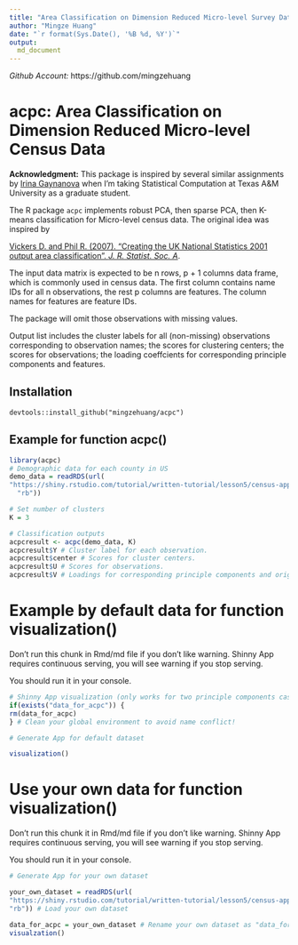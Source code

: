 ```yaml
---
title: "Area Classification on Dimension Reduced Micro-level Survey Data"
author: "Mingze Huang"
date: "`r format(Sys.Date(), '%B %d, %Y')`"
output:
  md_document
---
```

*Github Account:* https://github.com/mingzehuang


# acpc: Area Classification on Dimension Reduced Micro-level Census Data

**Acknowledgment:** This package is inspired by several similar assignments by [Irina Gaynanova](https://irinagain.github.io/) when I'm taking Statistical Computation at Texas A&M University as a graduate student.


The R package `acpc` implements robust PCA, then sparse PCA, then K-means classification for Micro-level census data. The original idea was inspired by

[Vickers D. and Phil R. (2007). "Creating the UK National Statistics 2001 output area classification". *J. R. Statist. Soc. A*](https://rss.onlinelibrary.wiley.com/doi/epdf/10.1111/j.1467-985X.2007.00466.x).

The input data matrix is expected to be n rows, p + 1 columns data frame, which is commonly used in census data. The first column contains name IDs for all n observations, the rest p columns are features. The column names for features are feature IDs.

The package will omit those observations with missing values.

Output list includes the cluster labels for all (non-missing) observations corresponding to observation names; the scores for clustering centers; the scores for observations; the loading coeffcients for corresponding principle components and features.


## Installation

```install
devtools::install_github("mingzehuang/acpc")
```

## Example for function acpc()

```r
library(acpc)
# Demographic data for each county in US
demo_data = readRDS(url(
"https://shiny.rstudio.com/tutorial/written-tutorial/lesson5/census-app/data/counties.rds",
  "rb"))

# Set number of clusters
K = 3

# Classification outputs
acpcresult <- acpc(demo_data, K)
acpcresult$Y # Cluster label for each observation.
acpcresult$center # Scores for cluster centers.
acpcresult$U # Scores for observations.
acpcresult$V # Loadings for corresponding principle components and original features.
```

# Example by default data for function visualization()

Don't run this chunk in Rmd/md file if you don't like warning. Shinny App requires continuous serving, you will see warning if you stop serving.

You should run it in your console.

```r
# Shinny App visualization (only works for two principle components case!)
if(exists("data_for_acpc")) {
rm(data_for_acpc)
} # Clean your global environment to avoid name conflict!

# Generate App for default dataset

visualization()
```

# Use your own data for function visualization()

Don't run this chunk it in Rmd/md file if you don't like warning. Shinny App requires continuous serving, you will see warning if you stop serving.

You should run it in your console.

```r
# Generate App for your own dataset

your_own_dataset = readRDS(url(
"https://shiny.rstudio.com/tutorial/written-tutorial/lesson5/census-app/data/counties.rds",
"rb")) # Load your own dataset

data_for_acpc = your_own_dataset # Rename your own dataset as "data_for_acpc"!
visualzation()
```